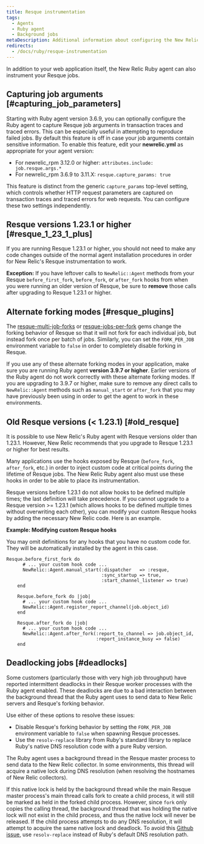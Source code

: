 ```yaml
---
title: Resque instrumentation
tags:
  - Agents
  - Ruby agent
  - Background jobs
metaDescription: Additional information about configuring the New Relic Ruby instrumentation of Resque jobs.
redirects:
  - /docs/ruby/resque-instrumentation
---
```


In addition to your web application itself, the New Relic Ruby agent can also instrument your Resque jobs.

## Capturing job arguments [#capturing_job_parameters]

Starting with Ruby agent version 3.6.9, you can optionally configure the Ruby agent to capture Resque job arguments in transaction traces and traced errors. This can be especially useful in attempting to reproduce failed jobs. By default this feature is off in case your job arguments contain sensitive information. To enable this feature, edit your **newrelic.yml** as appropriate for your agent version:

* For newrelic_rpm 3.12.0 or higher: `attributes.include: job.resque.args.*`
* For newrelic_rpm 3.6.9 to 3.11.X: `resque.capture_params: true`

This feature is distinct from the generic `capture_params` top-level setting, which controls whether HTTP request parameters are captured on transaction traces and traced errors for web requests. You can configure these two settings independently.

## Resque versions 1.23.1 or higher [#resque_1_23_1_plus]

If you are running Resque 1.23.1 or higher, you should not need to make any code changes outside of the normal agent installation procedures in order for New Relic's Resque instrumentation to work.

**Exception:** If you have leftover calls to `NewRelic::Agent` methods from your Resque `before_first_fork`, `before_fork`, or `after_fork` hooks from when you were running an older version of Resque, be sure to **remove** those calls after upgrading to Resque 1.23.1 or higher.

## Alternate forking modes [#resque_plugins]

The [resque-multi-job-forks](https://github.com/stulentsev/resque-multi-job-forks) or [resque-jobs-per-fork](https://github.com/samgranieri/resque-jobs-per-fork) gems change the forking behavior of Resque so that it will not fork for each individual job, but instead fork once per batch of jobs. Similarly, you can set the `FORK_PER_JOB` environment variable to `false` in order to completely disable forking in Resque.

If you use any of these alternate forking modes in your application, make sure you are running Ruby agent **version 3.9.7 or higher**. Earlier versions of the Ruby agent do not work correctly with these alternate forking modes. If you are upgrading to 3.9.7 or higher, make sure to remove any direct calls to `NewRelic::Agent` methods such as `manual_start` or `after_fork` that you may have previously been using in order to get the agent to work in these environments.

## Old Resque versions (&lt; 1.23.1) [#old_resque]

It is possible to use New Relic's Ruby agent with Resque versions older than 1.23.1. However, New Relic recommends that you upgrade to Resque 1.23.1 or higher for best results.

Many applications use the hooks exposed by Resque (`before_fork`, `after_fork`, etc.) in order to inject custom code at critical points during the lifetime of Resque jobs. The New Relic Ruby agent also must use these hooks in order to be able to place its instrumentation.

Resque versions before 1.23.1 do not allow hooks to be defined multiple times; the last definition will take precedence. If you cannot upgrade to a Resque version >= 1.23.1 (which allows hooks to be defined multiple times without overwriting each other), you can modify your custom Resque hooks by adding the necessary New Relic code. Here is an example.

**Example: Modifying custom Resque hooks**

You may omit definitions for any hooks that you have no custom code for. They will be automatically installed by the agent in this case.

```
Resque.before_first_fork do
      # ... your custom hook code ...
      NewRelic::Agent.manual_start(:dispatcher   => :resque,
                                   :sync_startup => true,
                                   :start_channel_listener => true)
    end
    
    Resque.before_fork do |job|
      # ... your custom hook code ...
      NewRelic::Agent.register_report_channel(job.object_id)
    end
    
    Resque.after_fork do |job|
      # ... your custom hook code ...
      NewRelic::Agent.after_fork(:report_to_channel => job.object_id,
                                 :report_instance_busy => false)
    end
```

## Deadlocking jobs [#deadlocks]

Some customers (particularly those with very high job throughput) have reported intermittent deadlocks in their Resque worker processes with the Ruby agent enabled. These deadlocks are due to a bad interaction between the background thread that the Ruby agent uses to send data to New Relic servers and Resque's forking behavior.

Use either of these options to resolve these issues:

* Disable Resque's forking behavior by setting the `FORK_PER_JOB` environment variable to `false` when spawning Resque processes.
* Use the `resolv-replace` library from Ruby's standard library to replace Ruby's native DNS resolution code with a pure Ruby version.

The Ruby agent uses a background thread in the Resque master process to send data to the New Relic collector. In some environments, this thread will acquire a native lock during DNS resolution (when resolving the hostnames of New Relic collectors).

If this native lock is held by the background thread while the main Resque master process's main thread calls fork to create a child process, it will still be marked as held in the forked child process. However, since `fork` only copies the calling thread, the background thread that was holding the native lock will not exist in the child process, and thus the native lock will never be released. If the child process attempts to do any DNS resolution, it will attempt to acquire the same native lock and deadlock. To avoid this [Github issue](https://github.com/resque/resque/issues/1101), use `resolv-replace` instead of Ruby's default DNS resolution path.
